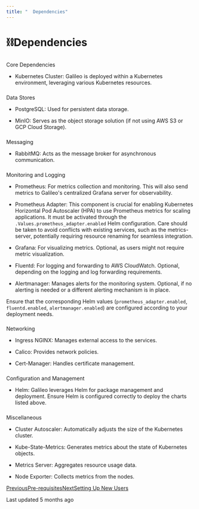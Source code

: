 ```yaml
---
title: "  Dependencies"
---
```


# ⛓️Dependencies

### 

[](#core-dependencies)

Core Dependencies

*   Kubernetes Cluster: Galileo is deployed within a Kubernetes environment, leveraging various Kubernetes resources.
    

### 

[](#data-stores)

Data Stores

*   PostgreSQL: Used for persistent data storage.
    
*   MinIO: Serves as the object storage solution (if not using AWS S3 or GCP Cloud Storage).
    

### 

[](#messaging)

Messaging

*   RabbitMQ: Acts as the message broker for asynchronous communication.
    

### 

[](#monitoring-and-logging)

Monitoring and Logging

*   Prometheus: For metrics collection and monitoring. This will also send metrics to Galileo's centralized Grafana server for observability.
    
*   Prometheus Adapter: This component is crucial for enabling Kubernetes Horizontal Pod Autoscaler (HPA) to use Prometheus metrics for scaling applications. It must be activated through the <code class="py-[1px] px-1.5 min-w-[1.625rem] inline-flex justify-center items-center ring-1 ring-inset ring-dark/1 bg-dark/[0.06] rounded text-dark/8 dark:ring-light/1 dark:bg-light/1 dark:text-light/7 text-[.875em] leading-[calc(max(1.20em,1.25rem))]">.Values.prometheus_adapter.enabled</code> Helm configuration. Care should be taken to avoid conflicts with existing services, such as the metrics-server, potentially requiring resource renaming for seamless integration.
    
*   Grafana: For visualizing metrics. Optional, as users might not require metric visualization.
    
*   Fluentd: For logging and forwarding to AWS CloudWatch. Optional, depending on the logging and log forwarding requirements.
    
*   Alertmanager: Manages alerts for the monitoring system. Optional, if no alerting is needed or a different alerting mechanism is in place.
    

Ensure that the corresponding Helm values (<code class="py-[1px] px-1.5 min-w-[1.625rem] inline-flex justify-center items-center ring-1 ring-inset ring-dark/1 bg-dark/[0.06] rounded text-dark/8 dark:ring-light/1 dark:bg-light/1 dark:text-light/7 text-[.875em] leading-[calc(max(1.20em,1.25rem))]">prometheus_adapter.enabled</code>, <code class="py-[1px] px-1.5 min-w-[1.625rem] inline-flex justify-center items-center ring-1 ring-inset ring-dark/1 bg-dark/[0.06] rounded text-dark/8 dark:ring-light/1 dark:bg-light/1 dark:text-light/7 text-[.875em] leading-[calc(max(1.20em,1.25rem))]">fluentd.enabled</code>, <code class="py-[1px] px-1.5 min-w-[1.625rem] inline-flex justify-center items-center ring-1 ring-inset ring-dark/1 bg-dark/[0.06] rounded text-dark/8 dark:ring-light/1 dark:bg-light/1 dark:text-light/7 text-[.875em] leading-[calc(max(1.20em,1.25rem))]">alertmanager.enabled</code>) are configured according to your deployment needs.

### 

[](#networking)

Networking

*   Ingress NGINX: Manages external access to the services.
    
*   Calico: Provides network policies.
    
*   Cert-Manager: Handles certificate management.
    

### 

[](#configuration-and-management)

Configuration and Management

*   Helm: Galileo leverages Helm for package management and deployment. Ensure Helm is configured correctly to deploy the charts listed above.
    

### 

[](#miscellaneous)

Miscellaneous

*   Cluster Autoscaler: Automatically adjusts the size of the Kubernetes cluster.
    
*   Kube-State-Metrics: Generates metrics about the state of Kubernetes objects.
    
*   Metrics Server: Aggregates resource usage data.
    
*   Node Exporter: Collects metrics from the nodes.
    

[PreviousPre-requisites](/galileo/how-to-and-faq/enterprise-only/prerequisites)[NextSetting Up New Users](/galileo/how-to-and-faq/enterprise-only/setting-up-new-users)

Last updated 5 months ago